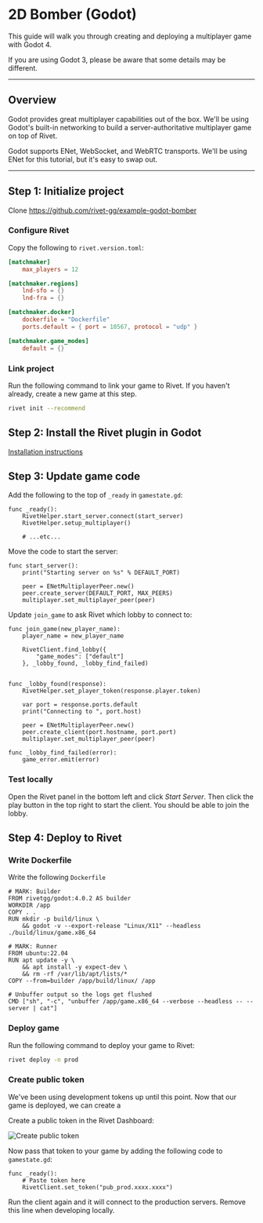 # 2D Bomber (Godot)

<Snippet file='beta-signup.mdx' />

<Snippet file='wip.mdx' />

This guide will walk you through creating and deploying a multiplayer game with Godot 4.

<Warning>If you are using Godot 3, please be aware that some details may be different.</Warning>

---

## Overview

Godot provides great multiplayer capabilities out of the box. We'll be using Godot's built-in networking to build a server-authoritative multiplayer game on top of Rivet.

Godot supports ENet, WebSocket, and WebRTC transports. We'll be using ENet for this tutorial, but it's easy to swap out.

---

## Step 1: Initialize project

<Snippet file='install-cli.mdx'></Snippet>

Clone https://github.com/rivet-gg/example-godot-bomber

### Configure Rivet

Copy the following to `rivet.version.toml`:

```toml rivet.version.toml
[matchmaker]
	max_players = 12

[matchmaker.regions]
	lnd-sfo = {}
	lnd-fra = {}

[matchmaker.docker]
	dockerfile = "Dockerfile"
	ports.default = { port = 10567, protocol = "udp" }

[matchmaker.game_modes]
	default = {}
```

### Link project

Run the following command to link your game to Rivet. If you haven't already, create a new game at this step.

```bash
rivet init --recommend
```

## Step 2: Install the Rivet plugin in Godot

[Installation instructions](https://github.com/rivet-gg/plugin-godot/tree/main#installation)

## Step 3: Update game code

Add the following to the top of `_ready` in `gamestate.gd`:

```text gamestate.gd
func _ready():
	RivetHelper.start_server.connect(start_server)
	RivetHelper.setup_multiplayer()

	# ...etc...
```

Move the code to start the server:

```text gamestate.gd
func start_server():
	print("Starting server on %s" % DEFAULT_PORT)

	peer = ENetMultiplayerPeer.new()
	peer.create_server(DEFAULT_PORT, MAX_PEERS)
	multiplayer.set_multiplayer_peer(peer)
```

Update `join_game` to ask Rivet which lobby to connect to:

```text gamestate.gd
func join_game(new_player_name):
	player_name = new_player_name

	RivetClient.find_lobby({
		"game_modes": ["default"]
	}, _lobby_found, _lobby_find_failed)


func _lobby_found(response):
	RivetHelper.set_player_token(response.player.token)

	var port = response.ports.default
	print("Connecting to ", port.host)

	peer = ENetMultiplayerPeer.new()
	peer.create_client(port.hostname, port.port)
	multiplayer.set_multiplayer_peer(peer)

func _lobby_find_failed(error):
	game_error.emit(error)
```

### Test locally

Open the Rivet panel in the bottom left and click _Start Server_. Then click the play button in the top right to start the client. You should be able to join the lobby.

## Step 4: Deploy to Rivet

### Write Dockerfile

Write the following `Dockerfile`

```docker Dockerfile
# MARK: Builder
FROM rivetgg/godot:4.0.2 AS builder
WORKDIR /app
COPY . .
RUN mkdir -p build/linux \
    && godot -v --export-release "Linux/X11" --headless ./build/linux/game.x86_64

# MARK: Runner
FROM ubuntu:22.04
RUN apt update -y \
    && apt install -y expect-dev \
    && rm -rf /var/lib/apt/lists/*
COPY --from=builder /app/build/linux/ /app

# Unbuffer output so the logs get flushed
CMD ["sh", "-c", "unbuffer /app/game.x86_64 --verbose --headless -- --server | cat"]
```

### Deploy game

Run the following command to deploy your game to Rivet:

```bash
rivet deploy -n prod
```

### Create public token

We've been using development tokens up until this point. Now that our game is deployed, we can create a

Create a public token in the Rivet Dashboard:

![Create public token](/images/create-public-token.png)

Now pass that token to your game by adding the following code to `gamestate.gd`:

```text gamestate.gd
func _ready():
	# Paste token here
	RivetClient.set_token("pub_prod.xxxx.xxxx")
```

Run the client again and it will connect to the production servers. Remove this line when developing locally.
